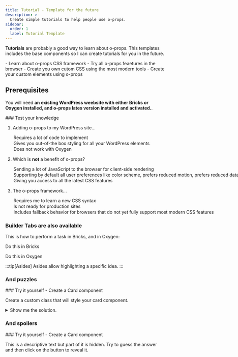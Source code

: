 ```yaml
---
title: Tutorial - Template for the future
description: >-
  Create simple tutorials to help people use o-props.
sidebar:
  order: 1
  label: Tutorial Template
---
```



**Tutorials** are probably a good way to learn about o-props. This templates includes the base components so I can create tutorials for you in the future.

<PreCheck>
  - Learn about o-props CSS framework - Try all o-props feaetures in the browser
  - Create you own cutom CSS using the most modern tools - Create your custom
  elements using o-props
</PreCheck>

## Prerequisites

You will need **an existing WordPress weebsite with either Bricks or Oxygen installed, and o-props lates version installed and activated.**.

<Box icon="question-mark">
### Test your knowledge

1. Adding o-props to my WordPress site...

   <MultipleChoice>
     <Option>Requires a lot of code to implement</Option>
     <Option isCorrect>
       Gives you out-of-the box styling for all your WordPress elements
     </Option>
     <Option>Does not work with Oxygen</Option>
   </MultipleChoice>

2. Which is **not** a benefit of o-props?

   <MultipleChoice>
     <Option isCorrect>
       Sending a lot of JavaScript to the browser for client-side rendering
     </Option>
     <Option>
       Supporting by default all user preferences like color scheme, prefers
       reduced motion, prefers reduced data, etc.
     </Option>
     <Option>Giving you access to all the latest CSS features</Option>
   </MultipleChoice>

3. The o-props framework...
   <MultipleChoice>
     <Option>Requires me to learn a new CSS syntax</Option>
     <Option>Is not ready for production sites</Option>
     <Option isCorrect>
       Includes fallback behavior for browsers that do not yet fully support
       most modern CSS features
     </Option>
   </MultipleChoice>

</Box>

### Builder Tabs are also available

This is how to perform a task in Bricks, and in Oxygen:

<BuilderTabs>
  <Fragment slot="bricks">
    <p>Do this in Bricks</p>
  </Fragment>
  <Fragment slot="oxygen">
    <p>Do this in Oxygen</p>
  </Fragment>
</BuilderTabs>

:::tip[Asides]
Asides allow highlighting a specific idea.
:::

### And puzzles

<Box icon="puzzle-piece">
  ### Try it yourself - Create a Card component

  Create a custom class that will style your card component.

  <details>
  <summary>Show me the solution.</summary>
  ```css title=".c-card" ins='transition:animate="slide"'
  .c-card {
    background-color: var(--o-color-background);
    border-radius: var(--o-border-radius);
    box-shadow: var(--o-box-shadow);
    padding: var(--o-space-2);
    transition: var(--o-transition);
  }
  ```
  </details>
</Box>

### And spoilers

<Box icon="puzzle-piece">
  ### Try it yourself - Create a Card component

  This is a descriptive text but part of it is hidden. Try to <Spoiler>guess the answer</Spoiler> and then <Spoiler>click on the button to reveal it</Spoiler>.

</Box>